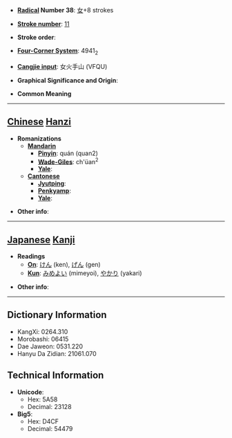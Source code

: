 * '''[[Wiktionary:Chinese radical index| Radical]] Number 38''': [[Wiktionary:Chinese radical index 女|女]]+8 strokes

* '''[[Wiktionary:Chinese total strokes index|Stroke number]]''': [[Wiktionary:Chinese total strokes index 11|11]]

* '''Stroke order''': 

* '''[[Wiktionary:Chinese four corner index|Four-Corner System]]''': 4941<sub>2</sub>

* '''[[Wiktionary:Chinese Cangjie index|Cangjie input]]''': 女火手山 (VFQU)

* '''Graphical Significance and Origin''': 

* '''Common Meaning'''

----

== [[Chinese]] [[Hanzi]] ==

* '''Romanizations'''
** '''[[Mandarin]]'''
*** '''[[Pinyin]]''': quán (quan2)
*** '''[[Wade-Giles]]''': ch'üan<sup>2</sup>
*** '''[[Yale]]''': 
** '''[[Cantonese]]'''
*** '''[[Jyutping]]''':
*** '''[[Penkyamp]]''': 
*** '''[[Yale]]''': 

* '''Other info''': 

----

== [[Japanese]] [[Kanji]] ==

* '''Readings'''
** '''[[On]]''': [[けん]] (ken), [[げん]] (gen)
** '''[[Kun]]''': [[みめよい]] (mimeyoi), [[やかり]] (yakari)

* '''Other info''':  

----

== Dictionary Information ==

* KangXi: 0264.310
* Morobashi: 06415
* Dae Jaweon: 0531.220
* Hanyu Da Zidian: 21061.070

== Technical Information ==

* '''Unicode''':
** Hex: 5A58
** Decimal: 23128
* '''Big5''':
** Hex: D4CF
** Decimal: 54479